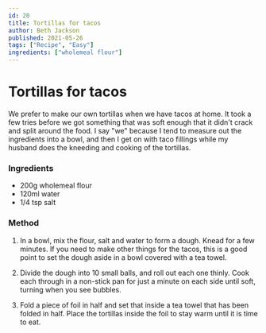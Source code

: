```yaml
---
id: 20
title: Tortillas for tacos
author: Beth Jackson
published: 2021-05-26
tags: ["Recipe", "Easy"]
ingredients: ["wholemeal flour"]
---
```


# Tortillas for tacos

<BlogTextWrapper>

We prefer to make our own tortillas when we have tacos at home. It took a few tries before we got something that was soft enough that it didn't crack and split around the food. I say "we" because I tend to measure out the ingredients into a bowl, and then I get on with taco fillings while my husband does the kneeding and cooking of the tortillas.

</BlogTextWrapper>

<BlogTextWrapper>

### Ingredients

- 200g wholemeal flour
- 120ml water
- 1/4 tsp salt

</BlogTextWrapper>

<BlogTextWrapper>

### Method

1. In a bowl, mix the flour, salt and water to form a dough. Knead for a few minutes. If you need to make other things for the tacos, this is a good point to set the dough aside in a bowl covered with a tea towel.

2. Divide the dough into 10 small balls, and roll out each one thinly. Cook each through in a non-stick pan for just a minute on each side until soft, turning when you see bubbles.

3. Fold a piece of foil in half and set that inside a tea towel that has been folded in half. Place the tortillas inside the foil to stay warm until it is time to eat.

</BlogTextWrapper>

<ClickableTags tags={tags} />
